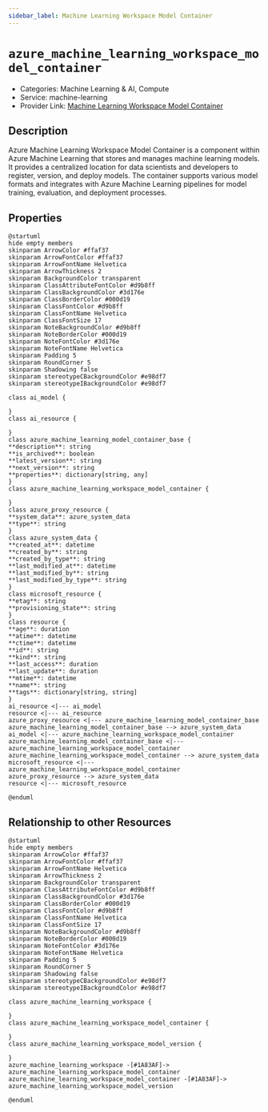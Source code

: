 ```yaml
---
sidebar_label: Machine Learning Workspace Model Container
---
```


# `azure_machine_learning_workspace_model_container`

- Categories: Machine Learning & AI, Compute
- Service: machine-learning
- Provider Link: [Machine Learning Workspace Model Container](https://learn.microsoft.com/en-us/azure/machine-learning/concept-model-management-and-deployment)

## Description

Azure Machine Learning Workspace Model Container is a component within Azure Machine Learning that stores and manages machine learning models. It provides a centralized location for data scientists and developers to register, version, and deploy models. The container supports various model formats and integrates with Azure Machine Learning pipelines for model training, evaluation, and deployment processes.

## Properties

<ZoomPanPinch>

```kroki imgType="plantuml" imgAlt="Diagram of Machine Learning Workspace Model Container data model"
@startuml
hide empty members
skinparam ArrowColor #ffaf37
skinparam ArrowFontColor #ffaf37
skinparam ArrowFontName Helvetica
skinparam ArrowThickness 2
skinparam BackgroundColor transparent
skinparam ClassAttributeFontColor #d9b8ff
skinparam ClassBackgroundColor #3d176e
skinparam ClassBorderColor #000d19
skinparam ClassFontColor #d9b8ff
skinparam ClassFontName Helvetica
skinparam ClassFontSize 17
skinparam NoteBackgroundColor #d9b8ff
skinparam NoteBorderColor #000d19
skinparam NoteFontColor #3d176e
skinparam NoteFontName Helvetica
skinparam Padding 5
skinparam RoundCorner 5
skinparam Shadowing false
skinparam stereotypeCBackgroundColor #e98df7
skinparam stereotypeIBackgroundColor #e98df7

class ai_model {

}
class ai_resource {

}
class azure_machine_learning_model_container_base {
**description**: string
**is_archived**: boolean
**latest_version**: string
**next_version**: string
**properties**: dictionary[string, any]
}
class azure_machine_learning_workspace_model_container {

}
class azure_proxy_resource {
**system_data**: azure_system_data
**type**: string
}
class azure_system_data {
**created_at**: datetime
**created_by**: string
**created_by_type**: string
**last_modified_at**: datetime
**last_modified_by**: string
**last_modified_by_type**: string
}
class microsoft_resource {
**etag**: string
**provisioning_state**: string
}
class resource {
**age**: duration
**atime**: datetime
**ctime**: datetime
**id**: string
**kind**: string
**last_access**: duration
**last_update**: duration
**mtime**: datetime
**name**: string
**tags**: dictionary[string, string]
}
ai_resource <|--- ai_model
resource <|--- ai_resource
azure_proxy_resource <|--- azure_machine_learning_model_container_base
azure_machine_learning_model_container_base --> azure_system_data
ai_model <|--- azure_machine_learning_workspace_model_container
azure_machine_learning_model_container_base <|--- azure_machine_learning_workspace_model_container
azure_machine_learning_workspace_model_container --> azure_system_data
microsoft_resource <|--- azure_machine_learning_workspace_model_container
azure_proxy_resource --> azure_system_data
resource <|--- microsoft_resource

@enduml
```

</ZoomPanPinch>

## Relationship to other Resources

<ZoomPanPinch>

```kroki imgType="plantuml" imgAlt="Diagram of Machine Learning Workspace Model Container resource relationships"
@startuml
hide empty members
skinparam ArrowColor #ffaf37
skinparam ArrowFontColor #ffaf37
skinparam ArrowFontName Helvetica
skinparam ArrowThickness 2
skinparam BackgroundColor transparent
skinparam ClassAttributeFontColor #d9b8ff
skinparam ClassBackgroundColor #3d176e
skinparam ClassBorderColor #000d19
skinparam ClassFontColor #d9b8ff
skinparam ClassFontName Helvetica
skinparam ClassFontSize 17
skinparam NoteBackgroundColor #d9b8ff
skinparam NoteBorderColor #000d19
skinparam NoteFontColor #3d176e
skinparam NoteFontName Helvetica
skinparam Padding 5
skinparam RoundCorner 5
skinparam Shadowing false
skinparam stereotypeCBackgroundColor #e98df7
skinparam stereotypeIBackgroundColor #e98df7

class azure_machine_learning_workspace {

}
class azure_machine_learning_workspace_model_container {

}
class azure_machine_learning_workspace_model_version {

}
azure_machine_learning_workspace -[#1A83AF]-> azure_machine_learning_workspace_model_container
azure_machine_learning_workspace_model_container -[#1A83AF]-> azure_machine_learning_workspace_model_version

@enduml
```

</ZoomPanPinch>
